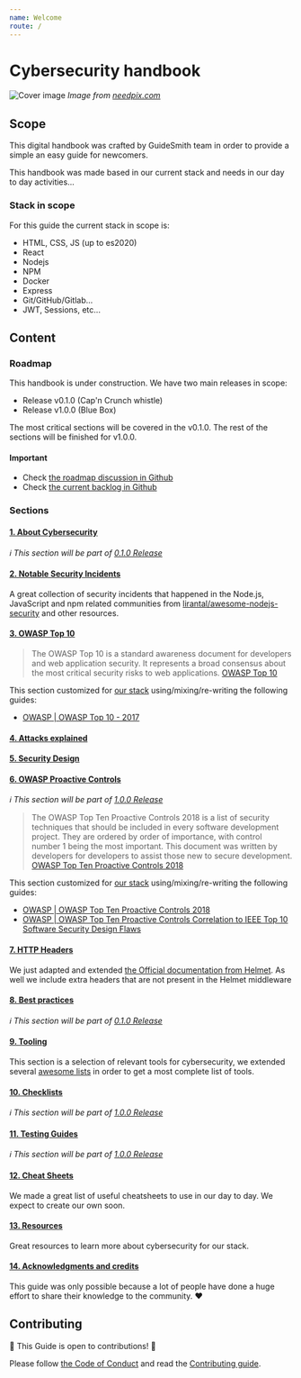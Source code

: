 ```yaml
---
name: Welcome
route: /
---
```


# Cybersecurity handbook

![Cover image](../public/cover.jpg)
_Image from [needpix.com](https://www.needpix.com/photo/download/963169/hacker-cyber-crime-banner-header-internet-computer-security-cyber-technology)_


## Scope

This digital handbook was crafted by GuideSmith team in order to provide a simple an easy guide for newcomers. 

This handbook was made based in our current stack and needs in our day to day activities...

### Stack in scope

For this guide the current stack in scope is:
- HTML, CSS, JS (up to es2020)
- React
- Nodejs
- NPM
- Docker
- Express
- Git/GitHub/Gitlab...
- JWT, Sessions, etc...

## Content

### Roadmap

This handbook is under construction. We have two main releases in scope:

- Release v0.1.0 (Cap'n Crunch whistle)
- Release v1.0.0 (Blue Box)

The most critical sections will be covered in the v0.1.0. The rest of the sections will be finished for v1.0.0.

#### Important
- Check [the roadmap discussion in Github](https://github.com/guidesmiths/cybersecurity-handbook/issues/41)
- Check [the current backlog in Github](https://github.com/guidesmiths/cybersecurity-handbook/projects/1)

### Sections

#### [1. About Cybersecurity](/about_cybersecurity/)

_ℹ️ This section will be part of [0.1.0 Release](https://github.com/guidesmiths/cybersecurity-handbook/issues/41)_


#### [2. Notable Security Incidents](/notable_security_incidents)

A great collection of security incidents that happened in the Node.js, JavaScript and npm related communities from [lirantal/awesome-nodejs-security](https://github.com/lirantal/awesome-nodejs-security#security-incidents) and other resources.


#### [3. OWASP Top 10](/owasp/)

> The OWASP Top 10 is a standard awareness document for developers and web application security. It represents a broad consensus about the most critical security risks to web applications. 
> [OWASP Top 10](https://owasp.org/www-project-top-ten/)

This section customized for [our stack](#stack-in-scope) using/mixing/re-writing the following guides:
- [OWASP | OWASP Top 10 - 2017](https://owasp.org/www-pdf-archive/OWASP_Top_10-2017_%28en%29.pdf.pdf)

#### [4. Attacks explained](/attacks_explained/)
#### [5. Security Design](/security_design/)
#### [6. OWASP Proactive Controls](/owasp_proactive_controls/)

_ℹ️ This section will be part of [1.0.0 Release](https://github.com/guidesmiths/cybersecurity-handbook/issues/41)_


> The OWASP Top Ten Proactive Controls 2018 is a list of security techniques that should be included in every software development project. They are ordered by order of importance, with control number 1 being the most important. This document was written by developers for developers to assist those new to secure development.
> [OWASP  Top Ten Proactive Controls 2018](https://owasp.org/www-project-proactive-controls/)

This section customized for [our stack](#stack-in-scope) using/mixing/re-writing the following guides:
- [OWASP | OWASP Top Ten Proactive Controls 2018](https://owasp.org/www-project-proactive-controls/v3/en/)
- [OWASP | OWASP Top Ten Proactive Controls Correlation to IEEE Top 10 Software Security Design Flaws](https://github.com/OWASP/www-project-proactive-controls/blob/master/v3/OWASP-OPC-IEEEE-OTop10-OTMobTop10-ssdf.pdf)


#### [7. HTTP Headers](/http_headers/)

We just adapted and extended [the Official documentation from Helmet](https://helmetjs.github.io/docs). As well we include extra headers that are not present in the Helmet middleware


#### [8. Best practices](/best_practices/)

_ℹ️ This section will be part of [0.1.0 Release](https://github.com/guidesmiths/cybersecurity-handbook/issues/41)_

#### [9. Tooling](/tooling)

This section is a selection of relevant tools for cybersecurity, we extended several [awesome lists](https://github.com/sindresorhus/awesome) in order to get a most complete list of tools.

#### [10. Checklists](/checklists/)

_ℹ️ This section will be part of [1.0.0 Release](https://github.com/guidesmiths/cybersecurity-handbook/issues/41)_


#### [11. Testing Guides](/testing_guides)

_ℹ️ This section will be part of [1.0.0 Release](https://github.com/guidesmiths/cybersecurity-handbook/issues/41)_

#### [12. Cheat Sheets](/cheatsheets)

We made a great list of useful cheatsheets to use in our day to day. We expect to create our own soon. 

#### [13. Resources](/resources)

Great resources to learn more about cybersecurity for our stack.

#### [14. Acknowledgments and credits](/acknowledgments_and_credits)

This guide was only possible because a lot of people have done a huge effort to share their knowledge to the community. ❤️

## Contributing

🎉 This Guide is open to contributions! 🎉

Please follow [the Code of Conduct](https://github.com/guidesmiths/cybersecurity-handbook/blob/master/CODE_OF_CONDUCT.md) and read the [Contributing guide](https://github.com/guidesmiths/cybersecurity-handbook/blob/master/CONTRIBUTING.md).


